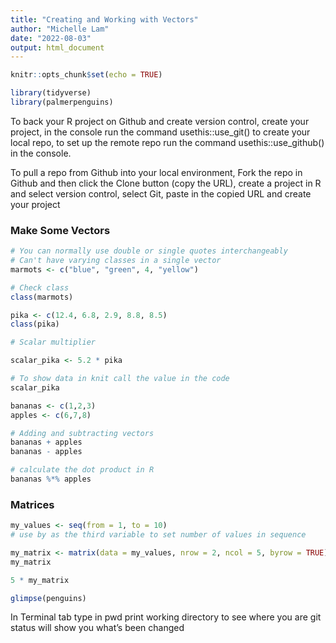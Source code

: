 ```yaml
---
title: "Creating and Working with Vectors"
author: "Michelle Lam"
date: "2022-08-03"
output: html_document
---
```


```r
knitr::opts_chunk$set(echo = TRUE)
```

```r
library(tidyverse)
library(palmerpenguins)
```

To back your R project on Github and create version control, create your project, in the console run the command usethis::use_git() to create your local repo, to set up the remote repo run the command usethis::use_github() in the console.

To pull a repo from Github into your local environment, Fork the repo in Github and then click the Clone button (copy the URL), create a project in R and select version control, select Git, paste in the copied URL and create your project

### Make Some Vectors

```r
# You can normally use double or single quotes interchangeably
# Can't have varying classes in a single vector
marmots <- c("blue", "green", 4, "yellow")

# Check class
class(marmots)
```


```r
pika <- c(12.4, 6.8, 2.9, 8.8, 8.5)
class(pika)

# Scalar multiplier

scalar_pika <- 5.2 * pika

# To show data in knit call the value in the code
scalar_pika
```

```r
bananas <- c(1,2,3)
apples <- c(6,7,8)

# Adding and subtracting vectors
bananas + apples
bananas - apples

# calculate the dot product in R
bananas %*% apples
```

### Matrices

```r
my_values <- seq(from = 1, to = 10)
# use by as the third variable to set number of values in sequence

my_matrix <- matrix(data = my_values, nrow = 2, ncol = 5, byrow = TRUE)
my_matrix

5 * my_matrix
```

```r
glimpse(penguins)
```

In Terminal tab type in pwd print working directory to see where you are
git status will show you what's been changed
